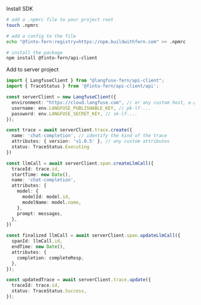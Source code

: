 Install SDK

```bash
# add a .npmrc file to your project root
touch .npmrc

# add a config to the file
echo "@finto-fern:registry=https://npm.buildwithfern.com" >> .npmrc

# install the package
npm install @finto-fern/api-client
```

Add to server project

```typescript filename="server.ts"
import { LangfuseClient } from "@langfuse-fern/api-client";
import { TraceStatus } from '@finto-fern/api-client/api';

const serverClient = new LangfuseClient({
  environment: "https://cloud.langfuse.com", // or any custom host, e.g. http://localhost:3030
  username: env.LANGFUSE_PUBLISHABLE_KEY, // pk-lf-...
  password: env.LANGFUSE_SECRET_KEY, // sk-lf-...
});

const trace = await serverClient.trace.create({
  name: 'chat-completion', // identify the kind of the trace
  attributes: { version: 'v1.0.5' }, // any custom attributes
  status: TraceStatus.Executing
})

const llmCall = await serverClient.span.createLlmCall({
  traceId: trace.id,
  startTime: new Date(),
  name: 'chat-completion',
  attributes: {
    model: {
      modelId: model.id,
      modelName: model.name,
    },
    prompt: messages,
  },
})

const finalized llmCall = await serverClient.span.updateLlmCall({
  spanId: llmCall.id,
  endTime: new Date(),
  attributes: {
    completion: completeResp,
  },
});

const updatedTrace = await serverClient.trace.update({
  traceId: trace.id,
  status: TraceStatus.Success,
});
```
